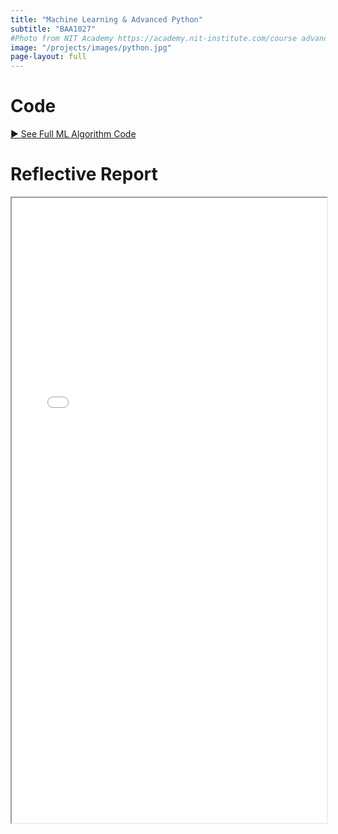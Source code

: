 ```yaml
---
title: "Machine Learning & Advanced Python"
subtitle: "BAA1027"
#Photo from NIT Academy https://academy.nit-institute.com/course advanced-python-programming/
image: "/projects/images/python.jpg"
page-layout: full
---
```


# Code
[► See Full ML Algorithm Code](ml code/ml_code.qmd){.btn .btn-primary}

# Reflective Report
<iframe width="100%" height="1000" src=pdfs/adv_python.pdf> </iframe>